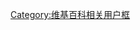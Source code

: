 {{Userbox
| border-c      = #000000
| border-s      = 1
| id            = [[File:Free Cube 45 x 45.jpg|45px]]
| info-c        = #FFFFFF
| info-s        = 9
| info-fc       = #000000
| info          = 這個用戶重新詮釋了'''自由'''的定義，並努力實踐它。
| usercategory  = 
}}

<noinclude>[[Category:维基百科相关用户框]]</noinclude>